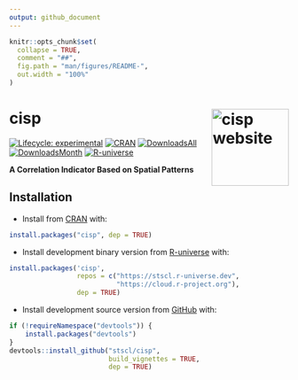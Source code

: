 ```yaml
---
output: github_document
---
```


<!-- README.md is generated from README.Rmd. Please edit that file -->

```r
knitr::opts_chunk$set(
  collapse = TRUE,
  comment = "##",
  fig.path = "man/figures/README-",
  out.width = "100%"
)
```

# cisp <a href="https://stscl.github.io/cisp/"><img src="man/figures/logo.png" align="right" height="139" alt="cisp website" /></a>

<!-- badges: start -->
[![Lifecycle: experimental](https://img.shields.io/badge/lifecycle-experimental-cyan.svg)](https://lifecycle.r-lib.org/articles/stages.html#experimental)
[![CRAN](https://www.r-pkg.org/badges/version/cisp)](https://CRAN.R-project.org/package=cisp)
[![DownloadsAll](https://badgen.net/cran/dt/cisp?color=orange)](https://CRAN.R-project.org/package=cisp)
[![DownloadsMonth](https://cranlogs.r-pkg.org/badges/cisp)](https://CRAN.R-project.org/package=cisp)
[![R-universe](https://stscl.r-universe.dev/badges/cisp?color=cyan)](https://stscl.r-universe.dev/cisp)
<!-- badges: end -->

**A Correlation Indicator Based on Spatial Patterns**

## Installation

- Install from [CRAN](https://CRAN.R-project.org/package=cisp) with:

``` r
install.packages("cisp", dep = TRUE)
```

- Install development binary version from [R-universe](https://stscl.r-universe.dev/cisp) with:

``` r
install.packages('cisp',
                 repos = c("https://stscl.r-universe.dev",
                           "https://cloud.r-project.org"),
                 dep = TRUE)
```

- Install development source version from [GitHub](https://github.com/stscl/cisp) with:

```r
if (!requireNamespace("devtools")) {
    install.packages("devtools")
}
devtools::install_github("stscl/cisp",
                         build_vignettes = TRUE,
                         dep = TRUE)
```
